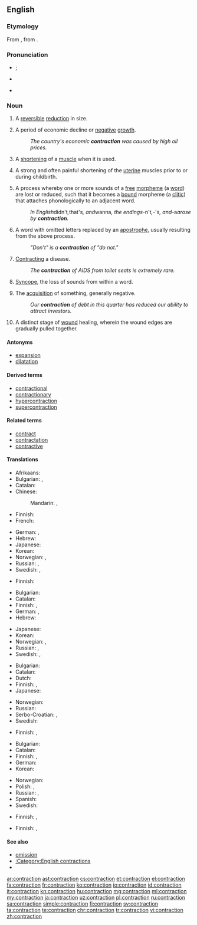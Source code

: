 ==English==

===Etymology===
From {{etyl|fro|en}} {{term|contraction|lang=fro}}, from {{etyl|la|en}} {{term/t|la|contractiō}}.

===Pronunciation===
* {{a|UK}} {{IPA|/ˈkɒn.tɹæk.ʃən/}} {{qualifier|stressed}}; {{IPA|/kənˈtræk.ʃən/}} {{qualifier|unstressed}}
* {{a|US}} {{IPA|/kənˈtɹæk.ʃən/}}
* {{rhymes|ækʃən}}

===Noun===
{{en-noun}}

# A [[reversible]] [[reduction]] in size.
# {{context|economics|lang=en}} A period of economic decline or [[negative]] [[growth]].
#: ''The country's economic '''contraction''' was caused by high oil prices.''
# {{context|biology|lang=en}} A [[shorten]]ing of a [[muscle]] when it is used.
# {{context|medicine|lang=en}} A strong and often painful shortening of the [[uterine]] muscles prior to or during childbirth.
# {{context|linguistics|lang=en}} A process whereby one or more sounds of a [[free]] [[morpheme]] (a [[word]]) are lost or reduced, such that it becomes a [[bound]] morpheme (a [[clitic]]) that attaches phonologically to an adjacent word.
#: ''In English ''didn't'', ''that's'', and ''wanna'', the endings ''-n't'', ''-'s'', and ''-a'' arose by '''contraction'''.''
# {{context|English orthography|lang=en}} A word with omitted letters replaced by an [[apostrophe]], usually resulting from the above process.
#: ''"Don't" is a '''contraction''' of "do not."''
# {{context|medicine|lang=en}} [[contract|Contracting]] a disease.
#: ''The '''contraction''' of AIDS from toilet seats is extremely rare.''
# {{context|phonetics|lang=en}} [[syncope|Syncope]], the loss of sounds from within a word.
# The [[acquisition]] of something, generally negative.
#: ''Our '''contraction''' of debt in this quarter has reduced our ability to attract investors.''
# {{context|medicine|lang=en}} A distinct stage of [[wound]] healing, wherein the wound edges are gradually pulled together.

====Antonyms====
* [[expansion]]
* [[dilatation]]

====Derived terms====
* [[contractional]]
* [[contractionary]]
* [[hypercontraction]]
* [[supercontraction]]

====Related terms====
* [[contract]]
* [[contractation]]
* [[contractive]]

====Translations====
{{trans-top|reversible reduction in size}}
* Afrikaans: {{t|af|verkleining}}
* Bulgarian: {{t+|bg|свиване|n}}, {{t+|bg|скъсяване|n}}
* Catalan: {{t|ca|contracció|f}}
* Chinese:
*: Mandarin: {{t|cmn|收縮|sc=Hani}}, {{t+|cmn|收缩|tr=shōusuō|sc=Hani}}
* Finnish: {{t|fi|supistuminen}}
* French: {{t+|fr|contraction|f}}
{{trans-mid}}
* German: {{t+|de|Verkleinerung}}, {{t+|de|Kontraktion}}
* Hebrew: {{t|he|התכווצות|f|tr=hitkavtzut}}
* Japanese: {{t+|ja|収縮|tr=しゅうしゅく, shūshuku|sc=Jpan}}
* Korean: {{t+|ko|단축|tr=danchuk}}
* Norwegian: {{t|no|kontraksjon}}, {{t|no|forminskning}}
* Russian: {{t+|ru|сокращение|n|tr=sokraščénije}}, {{t+|ru|сжатие|n|tr=sžátije|sc=Cyrl}}
* Swedish: {{t+|sv|minskning}}, {{t+|sv|kontraktion}}
{{trans-bottom}}

{{trans-top|economics: period of economic decline or negative growth}}
* Finnish: {{t|fi|taantuma}}
{{trans-mid}}
{{trans-bottom}}

{{trans-top|shortening of a muscle when it is used}}
* Bulgarian: {{t+|bg|свиване|n}}
* Catalan: {{t|ca|contracció|f}}
* Finnish: {{t|fi|supistus}}, {{t|fi|lihassupistus}}
* German: {{t+|de|Kontraktion|f}}, {{t|de|Zusammenziehen|n}}
* Hebrew: {{t|he|התכווצות|f|tr=hitkavtzut}}
{{trans-mid}}
* Japanese: {{t|ja|攣縮|tr=れんしゅく, renshuku|sc=Jpan}}
* Korean: {{t+|ko|위축|tr=wichuk}}
* Norwegian: {{t|no|kontraksjon}}, {{t|no|sammentrekning}}
* Russian: {{t+|ru|сокращение|n|tr=sokraščénije}}, {{t+|ru|сжатие|n|tr=sžátije|sc=Cyrl}}
* Swedish: {{t+|sv|kontraktion}}, {{t|sv|sammandragning}}
{{trans-bottom}}

{{trans-top|painful shortening of the uterine muscles}}
* Bulgarian: {{t|bg|контракция|f}}
* Catalan: {{t|ca|contracció|f}}
* Dutch: {{t+|nl|wee|f}}
* Finnish: {{t|fi|synnytyssupistus}}, {{t|fi|supistus}}
* Japanese: {{t|ja|陣痛|tr=じんつう, jintsū|sc=Jpan}}
{{trans-mid}}
* Norwegian: {{t|no|sammentrekning}}
* Russian: {{t+|ru|сокращение|n|tr=sokraščénije}}
* Serbo-Croatian: {{t|sh|контракција|f|tr=kontrakcija|sc=Cyrl}}, {{t|sh|трудови|p|tr=trudovi|sc=Cyrl}}
* Swedish: {{t|sv|sammandragning}}
{{trans-bottom}}

{{trans-top|linguistics: process whereby one or more sounds of a free morpheme are lost or reduced}}
* Finnish: {{t|fi|kontraktio}}, {{t|fi|supistuminen}}
{{trans-mid}}
{{trans-bottom}}

{{trans-top|word with omitted letters replaced by an apostrophe}}
* Bulgarian: {{t+|bg|съкращение|n}}
* Catalan: {{t|ca|contracció|f}}
* Finnish: {{t|fi|kontraktio}}, {{t|fi|supistumamuoto}}
* German: {{t+|de|Kontraktion|f}}
* Korean: {{t|ko|단축어|tr=danchugeo}}
{{trans-mid}}
* Norwegian: {{t|no|sammentrekning}}
* Polish: {{t|pl|kontrakcja|f}}, {{t|pl|forma ściąnięta}}
* Russian: {{t+|ru|сокращение|n|tr=sokraščénije}}, {{t+|ru|стяжение|n|tr=stjažénije|sc=Cyrl}}
* Spanish: {{t+|es|contracción|f}}
* Swedish: {{t|sv|sammandragning}}
{{trans-bottom}}

{{trans-top|medicine: contracting a disease}}
* Finnish: {{t|fi|tarttuminen}}, {{t|fi|tartunta}}
{{trans-mid}}
{{trans-bottom}}

{{trans-see|phonetics: loss of sounds from within a word|syncope}}

{{trans-top|acquisition of something, generally negative}}
{{trans-mid}}
{{trans-bottom}}

{{trans-top|medicine: stage of wound healing}}
* Finnish: {{t|fi|lähentyminen}}, {{t|fi|kontraktio}}
{{trans-mid}}
{{trans-bottom}}

====See also====
* [[omission]]
* [[:Category:English contractions]]
* {{pedialite|dab=contraction}}

[[ar:contraction]]
[[ast:contraction]]
[[cs:contraction]]
[[et:contraction]]
[[el:contraction]]
[[fa:contraction]]
[[fr:contraction]]
[[ko:contraction]]
[[io:contraction]]
[[id:contraction]]
[[it:contraction]]
[[kn:contraction]]
[[hu:contraction]]
[[mg:contraction]]
[[ml:contraction]]
[[my:contraction]]
[[ja:contraction]]
[[uz:contraction]]
[[pl:contraction]]
[[ru:contraction]]
[[sa:contraction]]
[[simple:contraction]]
[[fi:contraction]]
[[sv:contraction]]
[[ta:contraction]]
[[te:contraction]]
[[chr:contraction]]
[[tr:contraction]]
[[vi:contraction]]
[[zh:contraction]]